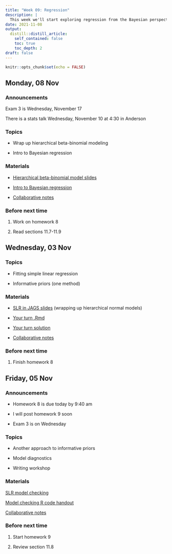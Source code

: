 ```yaml
---
title: "Week 09: Regression"
description: |
  This week we'll start exploring regression from the Bayesian perspective.
date: 2021-11-08
output:
  distill::distill_article:
    self_contained: false
    toc: true
    toc_depth: 2
draft: false
---
```



```r
knitr::opts_chunk$set(echo = FALSE)
```

## Monday, 08 Nov

### Announcements

Exam 3 is Wednesday, November 17

There is a stats talk Wednesday, November 10 at 4:30 in Anderson


### Topics

- Wrap up hierarchical beta-binomial modeling

- Intro to Bayesian regression

### Materials

- [Hierarchical beta-binomial model slides](https://aloy.github.io/stat340-notes-fa21/19-hierarchical-beta-binom.pdf)

- [Intro to Bayesian regression](https://aloy.github.io/stat340-notes-fa21/20-slr.pdf)

- [Collaborative notes](https://docs.google.com/document/d/17fLwlp7Smn_rB9wGdyoMB3eJaqLvmcEr1vt0Kq8N-Rs/edit?usp=sharing)

### Before next time

1. Work on homework 8

1. Read sections 11.7-11.9


## Wednesday, 03 Nov

### Topics

- Fitting simple linear regression

- Informative priors (one method)


### Materials


- [SLR in JAGS slides](https://aloy.github.io/stat340-notes-fa21/21-slr-jags.pdf) (wrapping up hierarchical normal models)

- [Your turn .Rmd](https://aloy.github.io/stat340-notes-fa21/21H-slr-jags.html)

- [Your turn solution](https://aloy.github.io/stat340-notes-fa21/21H-soln-slr-jags.pdf)


- [Collaborative notes](https://docs.google.com/document/d/101ABxa86_1C-P000JQhK2-MZCPScow01Ug7bV-QyuF4/edit?usp=sharing)


### Before next time

1. Finish homework 8



## Friday, 05 Nov

### Announcements

- Homework 8 is due today by 9:40 am

- I will post homework 9 soon

- Exam 3 is on Wednesday

### Topics

- Another approach to informative priors

- Model diagnostics

- Writing workshop

### Materials



[SLR model checking](https://aloy.github.io/stat340-notes-fa21/22-slr-checking.pdf)

[Model checking R code handout](https://aloy.github.io/stat340-notes-fa21/22H-slr-checking.html)

[Collaborative notes](https://docs.google.com/document/d/1Lsyp1f1cdgoPgc0a2XMVvRUwEozm6j-3sHzSqg93Oes/edit?usp=sharing)



### Before next time

1. Start homework 9

1. Review section 11.8



